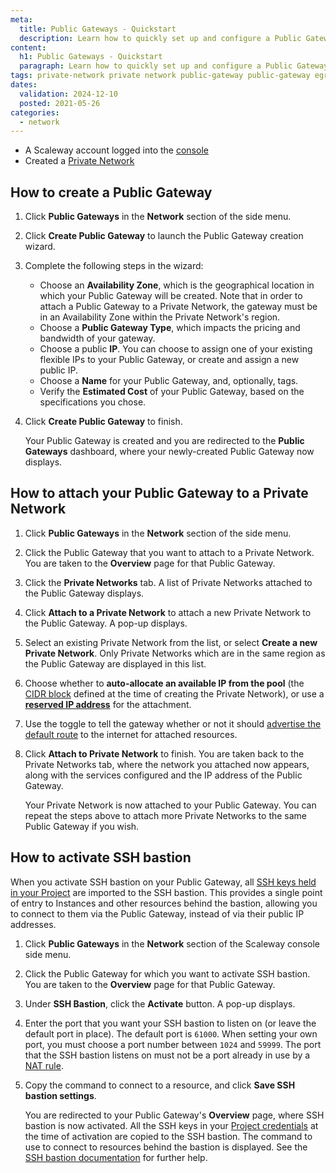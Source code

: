 ```yaml
---
meta:
  title: Public Gateways - Quickstart
  description: Learn how to quickly set up and configure a Public Gateway on Scaleway. Follow this step-by-step guide to manage internet access and secure your network with ease.
content:
  h1: Public Gateways - Quickstart
  paragraph: Learn how to quickly set up and configure a Public Gateway on Scaleway. Follow this step-by-step guide to manage internet access and secure your network with ease.
tags: private-network private network public-gateway public-gateway egress 
dates:
  validation: 2024-12-10
  posted: 2021-05-26
categories:
  - network
---
```


<Macro id="network-public-gateways" />

<Macro id="requirements" />

- A Scaleway account logged into the [console](https://console.scaleway.com)
- Created a [Private Network](/network/vpc/how-to/create-private-network/)

## How to create a Public Gateway

1. Click **Public Gateways** in the **Network** section of the side menu.
2. Click **Create Public Gateway** to launch the Public Gateway creation wizard.
3. Complete the following steps in the wizard:
    - Choose an **Availability Zone**, which is the geographical location in which your Public Gateway will be created. Note that in order to attach a Public Gateway to a Private Network, the gateway must be in an Availability Zone within the Private Network's region.
    - Choose a **Public Gateway Type**, which impacts the pricing and bandwidth of your gateway.
    - Choose a public **IP**. You can choose to assign one of your existing flexible IPs to your Public Gateway, or create and assign a new public IP. 
    - Choose a **Name** for your Public Gateway, and, optionally, tags.
        <Macro id="network-resource-naming"/>
    - Verify the **Estimated Cost** of your Public Gateway, based on the specifications you chose.
4. Click **Create Public Gateway** to finish.

    Your Public Gateway is created and you are redirected to the **Public Gateways** dashboard, where your newly-created Public Gateway now displays.

## How to attach your Public Gateway to a Private Network

1. Click **Public Gateways** in the **Network** section of the side menu.
2. Click the Public Gateway that you want to attach to a Private Network. You are taken to the **Overview** page for that Public Gateway.
3. Click the **Private Networks** tab. A list of Private Networks attached to the Public Gateway displays.
4. Click **Attach to a Private Network** to attach a new Private Network to the Public Gateway. A pop-up displays.
5. Select an existing Private Network from the list, or select **Create a new Private Network**.
    <Message type="note">
        Only Private Networks which are in the same region as the Public Gateway are displayed in this list.
    </Message>
6. Choose whether to **auto-allocate an available IP from the pool** (the [CIDR block](/network/vpc/concepts/#cidr-block) defined at the time of creating the Private Network), or use a **[reserved IP address](/network/ipam/concepts/#reserved-ip-address)** for the attachment.
7. Use the toggle <Icon name="toggle" /> to tell the gateway whether or not it should [advertise the default route](/network/public-gateways/concepts/#default-route) to the internet for attached resources.
8. Click **Attach to Private Network** to finish. You are taken back to the Private Networks tab, where the network you attached now appears, along with the services configured and the IP address of the Public Gateway.

    Your Private Network is now attached to your Public Gateway. You can repeat the steps above to attach more Private Networks to the same Public Gateway if you wish.

## How to activate SSH bastion

When you activate SSH bastion on your Public Gateway, all [SSH keys held in your Project](https://console.scaleway.com/project/ssh-keys/) are imported to the SSH bastion. This provides a single point of entry to Instances and other resources behind the bastion, allowing you to connect to them via the Public Gateway, instead of via their public IP addresses.

1. Click **Public Gateways** in the **Network** section of the Scaleway console side menu.
2. Click the Public Gateway for which you want to activate SSH bastion. You are taken to the **Overview** page for that Public Gateway.
3. Under **SSH Bastion**, click the **Activate** button. A pop-up displays.
4. Enter the port that you want your SSH bastion to listen on (or leave the default port in place).
    <Message type="tip">
      The default port is `61000`. When setting your own port, you must choose a port number between `1024` and `59999`. The port that the SSH bastion listens on must not be a port already in use by a [NAT rule](/network/public-gateways/concepts/#nat).
    </Message>
5. Copy the command to connect to a resource, and click **Save SSH bastion settings**.

    You are redirected to your Public Gateway's **Overview** page, where SSH bastion is now activated. All the SSH keys in your [Project credentials](/identity-and-access-management/iam/concepts/#api-key) at the time of activation are copied to the SSH bastion. The command to use to connect to resources behind the bastion is displayed. See the [SSH bastion documentation](/network/public-gateways/how-to/use-ssh-bastion/) for further help.